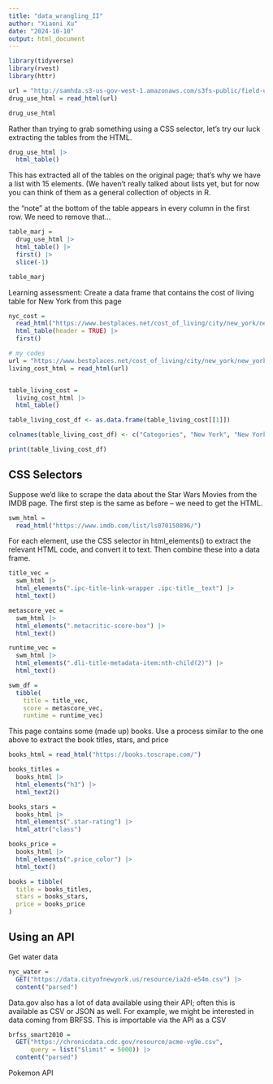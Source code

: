 ```yaml
---
title: "data_wrangling_II"
author: "Xiaoni Xu"
date: "2024-10-10"
output: html_document
---
```


```r
library(tidyverse)
library(rvest)
library(httr)

```
```r
url = "http://samhda.s3-us-gov-west-1.amazonaws.com/s3fs-public/field-uploads/2k15StateFiles/NSDUHsaeShortTermCHG2015.htm"
drug_use_html = read_html(url)

drug_use_html
```
Rather than trying to grab something using a CSS selector, let’s try our luck extracting the tables from the HTML.

```r
drug_use_html |>
  html_table()
```
This has extracted all of the tables on the original page; that’s why we have a list with 15 elements. (We haven’t really talked about lists yet, but for now you can think of them as a general collection of objects in R. 

the “note” at the bottom of the table appears in every column in the first row. We need to remove that…
```r
table_marj = 
  drug_use_html |> 
  html_table() |> 
  first() |>
  slice(-1) 

table_marj
```

Learning assessment: Create a data frame that contains the cost of living table for New York from this page
```r
nyc_cost = 
  read_html("https://www.bestplaces.net/cost_of_living/city/new_york/new_york") |>
  html_table(header = TRUE) |>
  first()

# my codes
url = "https://www.bestplaces.net/cost_of_living/city/new_york/new_york"
living_cost_html = read_html(url)


table_living_cost = 
  living_cost_html |>
  html_table()

table_living_cost_df <- as.data.frame(table_living_cost[[1]])

colnames(table_living_cost_df) <- c("Categories", "New York", "New York", "United States")

print(table_living_cost_df)
```

## CSS Selectors

Suppose we’d like to scrape the data about the Star Wars Movies from the IMDB page. The first step is the same as before – we need to get the HTML.
```r
swm_html = 
  read_html("https://www.imdb.com/list/ls070150896/")
```

For each element, use the CSS selector in html_elements() to extract the relevant HTML code, and convert it to text. Then combine these into a data frame.
```r
title_vec = 
  swm_html |>
  html_elements(".ipc-title-link-wrapper .ipc-title__text") |>
  html_text()

metascore_vec = 
  swm_html |>
  html_elements(".metacritic-score-box") |>
  html_text()

runtime_vec = 
  swm_html |>
  html_elements(".dli-title-metadata-item:nth-child(2)") |>
  html_text()

swm_df = 
  tibble(
    title = title_vec,
    score = metascore_vec,
    runtime = runtime_vec)
```

This page contains some (made up) books. Use a process similar to the one above to extract the book titles, stars, and price
```r
books_html = read_html("https://books.toscrape.com/")

books_titles = 
  books_html |>
  html_elements("h3") |>
  html_text2()

books_stars = 
  books_html |>
  html_elements(".star-rating") |>
  html_attr("class")

books_price = 
  books_html |>
  html_elements(".price_color") |>
  html_text()

books = tibble(
  title = books_titles,
  stars = books_stars,
  price = books_price
)
```

## Using an API

Get water data

```r
nyc_water = 
  GET("https://data.cityofnewyork.us/resource/ia2d-e54m.csv") |> 
  content("parsed")
```

Data.gov also has a lot of data available using their API; often this is available as CSV or JSON as well. For example, we might be interested in data coming from BRFSS. This is importable via the API as a CSV 

```r
brfss_smart2010 = 
  GET("https://chronicdata.cdc.gov/resource/acme-vg9e.csv",
      query = list("$limit" = 5000)) |> 
  content("parsed")
```

Pokemon API

```r

```

